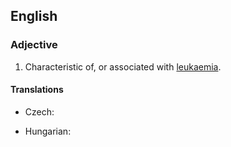==English==

===Adjective===
{{en-adj|-}}

# Characteristic of, or associated with [[leukaemia]].

====Translations====
{{trans-top|characteristic of, or associated with leukaemia}}
* Czech: {{t|cs|leukemický}}
{{trans-mid}}
* Hungarian: {{t+|hu|fehérvérű}}
{{trans-bottom}}
